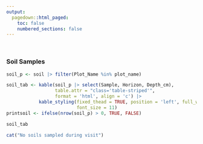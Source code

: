 ```yaml
---
output: 
  pagedown::html_paged:
    toc: false
    numbered_sections: false
---
```


<br style = "clear:both">

### Soil Samples

```r

soil_p <- soil |> filter(Plot_Name %in% plot_name) 

soil_tab <- kable(soil_p |> select(Sample, Horizon, Depth_cm),
                  table.attr = "class='table-striped'",
                  format = 'html', align = 'c') |> 
            kable_styling(fixed_thead = TRUE, position = 'left', full_width = TRUE, 
                          font_size = 11) 
printsoil <- ifelse(nrow(soil_p) > 0, TRUE, FALSE)
```

```r
soil_tab
```

```r
cat("No soils sampled during visit")
```

</span>